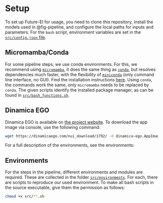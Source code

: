 # Setup

To set up Future-EI for usage, you need to clone this repository, install the
models used in @fig-pipeline, and configure the local paths for inputs and parameters.
For the `bash` script, environment variables are set in the
[`src/config.json` file](https://github.com/cbueth/Future-EI/tree/main/src/config.json).

## Micromamba/Conda

For some pipeline steps, we use conda environments.
For this, we recommend using [`micromamba`](https://mamba.readthedocs.io/en/latest/),
it does the same thing as [`conda`](https://docs.conda.io/projects/conda/en/stable/),
but resolves dependencies much faster, with the flexibility of
[`miniconda`](https://docs.conda.io/en/latest/miniconda.html) (only command line
interface, no GUI).
Find the installation instructions
[here](https://mamba.readthedocs.io/en/latest/micromamba-installation.html).
Using `conda`, the commands work the same, only `micromamba` needs to be replaced by
`conda`.
The given scripts identify the installed package manager, as can be found in
[`src/bash_functions.sh`](https://github.com/cbueth/Future-EI/tree/main/src/bash_functions.sh).

## Dinamica EGO

Dinamica EGO is available on [the project website](https://dinamicaego.com/dinamica-7/).
To download the app image via console, use the following command:

```bash
wget https://dinamicaego.com/nui_download/1792/ -O dinamica-ego.AppImage
```
For a full description of the environments, see the environments:

## Environments

For the steps in the pipeline, different environments and modules are required.
These are collected in the folder
[`src/environments`](https://github.com/cbueth/Future-EI/tree/main/src/environments).
For each, there are scripts to reproduce our used environment.
To make all bash scripts in the source executable, give them the permission as
follows:

```bash
chmod +x src/**.sh
```